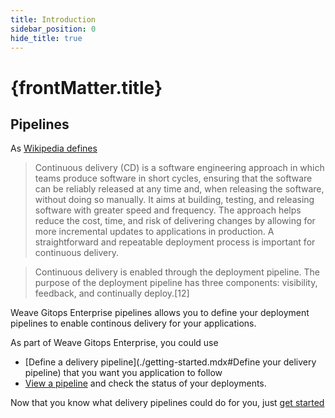 ```yaml
---
title: Introduction
sidebar_position: 0
hide_title: true
---
```



<h1>
  {frontMatter.title} <TierLabel tiers="Enterprise" />
</h1>

## Pipelines

As [Wikipedia defines](https://en.wikipedia.org/wiki/Continuous_delivery)

>Continuous delivery (CD) is a software engineering approach in which teams produce software in short cycles,
>ensuring that the software can be reliably released at any time and, when releasing the software, without doing so manually.
>It aims at building, testing, and releasing software with greater speed and frequency. The approach helps reduce the cost, time,
>and risk of delivering changes by allowing for more incremental updates to applications in production.
>A straightforward and repeatable deployment process is important for continuous delivery.


> Continuous delivery is enabled through the deployment pipeline.
>The purpose of the deployment pipeline has three components: visibility, feedback, and continually deploy.[12]

Weave Gitops Enterprise pipelines allows you to define your deployment pipelines to enable continous delivery for
your applications.

As part of Weave Gitops Enterprise, you could use

- [Define a delivery pipeline](./getting-started.mdx#Define your delivery pipeline) that you want you application to follow
- [View a pipeline](./getting-started.mdx#View) and check the status of your deployments.

Now that you know what delivery pipelines could do for you, just [get started](getting-started.md)